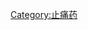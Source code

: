 {{Navbox
| name  = 神经痛和纤维肌痛治疗药
| title = {{tsl|en|Neuropathic pain||神经痛}}和[[纤维肌痛]]治疗药
| state = {{{state|autocollapse}}}
| listclass = hlist

  | group1 = [[单胺类神经递质|单胺能类]]
  |  list1 = 
* {{abbrlink|SNRIs类药物|5-羟色胺和去甲肾上腺素再摄取抑制剂}} (e.g., [[度洛西汀]], {{tsl|en|milnacipran||米纳普伦}})
* {{abbrlink|TCAs|三环类抗抑郁药}} (e.g., <!-- [[amitriptyline]] -->[[阿米替林]], {{tsl|en|nortriptyline||去甲替林}}, {{tsl|en|dosulepin||度硫平}})
* <!-- [[Opioid]] -->[[鴉片類藥物]] [[单胺再摄取抑制剂]] (e.g., {{tsl|en|tapentadol||他喷他多}}, <!-- [[tramadol]] -->[[曲马多]])

  | group2 = {{tsl|en|Ion channel blocker||离子通道阻滞剂}}
  |  list2 = 
* {{tsl|en|Anticonvulsant||抗癫痫药}} (e.g., <!-- [[gabapentin]] -->[[加巴喷丁]], <!-- [[pregabalin]] -->[[普瑞巴林]], {{tsl|en|mirogabalin||米罗巴林}}, <!-- [[carbamazepine]] -->[[卡马西平]], {{tsl|en|oxcarbazepine||奥卡西平}}, {{tsl|en|lacosamide||拉科酰胺}}, <!-- [[lamotrigine]] -->[[拉莫三嗪]])
* <!-- [[Local anesthetic]] -->[[局部麻醉药]] (e.g., <!-- [[lidocaine]] -->[[利多卡因]])
* [[Mexiletine|美西律]]
* {{abbrlink|TCAs|三环类抗抑郁药}} (e.g., <!-- [[amitriptyline]] -->[[阿米替林]], {{tsl|en|nortriptyline||去甲替林}}, {{tsl|en|desipramine||地昔帕明}})
* {{tsl|en|Ziconotide||齐考诺肽}}

  | group3 = 其他
  |  list3 = 
* <!-- [[Alpha lipoic acid]] -->[[硫辛酸]]
* {{tsl|en|Benfotiamine||苯磷硫胺}}
* <!-- [[Botulinum toxin A]] -->[[肉毒桿菌毒素]]
* <!-- [[Bupropion]] -->[[安非他酮]]
* <!-- [[Cannabinoid]] -->[[大麻素]]s (e.g., <!-- [[cannabis (drug)|cannabis]] -->[[大麻]], {{tsl|en|dronabinol||屈大麻酚}}, {{tsl|en|nabilone||大麻隆}})
* [[N-甲基-D-天门冬胺酸受体|NMDA受体拮抗剂]] (e.g., <!-- [[ketamine]] -->[[氯胺酮]], <!-- [[dextromethorphan]] -->[[右美沙芬]], <!-- [[methadone]] -->[[美沙酮]])
* <!-- [[Opioid]] -->[[鴉片類藥物]] (e.g., <!-- [[hydrocodone]] -->[[氢可酮]], <!-- [[morphine]] -->[[嗎啡]], {{tsl|en|oxycodone||羟考酮}}, <!-- [[methadone]] -->[[美沙酮]], <!-- [[buprenorphine]] -->[[丁丙諾啡]], <!-- [[tramadol]] -->[[曲马多]], {{tsl|en|tapentadol||他喷他多}})
* <!-- [[Sodium oxybate|Sodium oxybate ({{abbr|GHB|γ-hydroxybutyric acid}})]] -->[[Γ-羟基丁酸钠]]

}}<noinclude>
<!-- [[Category:Analgesics]] -->[[Category:止痛药]]
</noinclude>